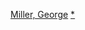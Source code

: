 {{Navbox
| name   = 喬治·米勒
| title  = [[乔治·米勒]]执导电影
| state = {{{state|autocollapse}}}
| listclass = hlist
| list1  =
* 《[[迷雾追魂手]]》（1979）
* 《[[疯狂的麦克斯2|衝鋒飛車隊]]》（1981）
* 《{{link-en|陰陽魔界 (電影)|Twilight Zone: The Movie|陰陽魔界}}》（1983）
* 《[[衝鋒飛車隊續集]]》（1985）
* 《{{link-en|紫屋魔戀|The Witches of Eastwick (film)}}》（1987）
* 《[[奇蹟 (1992年電影)|再生之旅]]》（1992）
* 《{{link-en|电影百年之澳大利亚|40,000 Years of Dreaming}}》（1997）
* 《[[小猪进城]]》（1998）
* 《[[快樂腳]]》（2006）
* 《[[快乐的大脚2|快樂腳2]]》（2011）
* 《[[疯狂的麦克斯：狂暴之路|瘋狂麥斯：憤怒道]]》（2015）
* 《[[三千年的渴望]]》（2022）
* 《[[芙莉歐莎 (電影)|芙莉歐莎]]》（2024）
}}<noinclude>
{{collapsible option}}
[[Category:澳大利亞電影導演模板|Miller, George]]
[[Category:喬治·米勒電影|*]]
</noinclude>